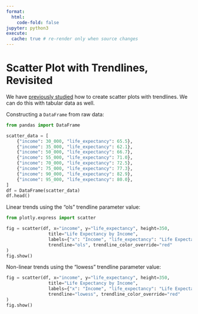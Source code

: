 ```yaml
---
format:
  html:
    code-fold: false
jupyter: python3
execute:
  cache: true # re-render only when source changes
---
```


# Scatter Plot with Trendlines, Revisited

We have [previously studied](https://prof-rossetti.github.io/intro-software-dev-python-book/notes/dataviz/trendlines.html) how to create scatter plots with trendlines. We can do this with tabular data as well.

Constructing a `DataFrame` from raw data:

```python
from pandas import DataFrame

scatter_data = [
    {"income": 30_000, "life_expectancy": 65.5},
    {"income": 35_000, "life_expectancy": 62.1},
    {"income": 50_000, "life_expectancy": 66.7},
    {"income": 55_000, "life_expectancy": 71.0},
    {"income": 70_000, "life_expectancy": 72.5},
    {"income": 75_000, "life_expectancy": 77.3},
    {"income": 90_000, "life_expectancy": 82.9},
    {"income": 95_000, "life_expectancy": 80.0},
]
df = DataFrame(scatter_data)
df.head()
```

Linear trends using the "ols" trendline parameter value:

```python
from plotly.express import scatter

fig = scatter(df, x="income", y="life_expectancy", height=350,
                title="Life Expectancy by Income",
                labels={"x": "Income", "life_expectancy": "Life Expectancy (years)"},
                trendline="ols", trendline_color_override="red"
)
fig.show()
```

Non-linear trends using the "lowess" trendline parameter value:


```python
fig = scatter(df, x="income", y="life_expectancy", height=350,
                title="Life Expectancy by Income",
                labels={"x": "Income", "life_expectancy": "Life Expectancy (years)"},
                trendline="lowess", trendline_color_override="red"
)
fig.show()
```
